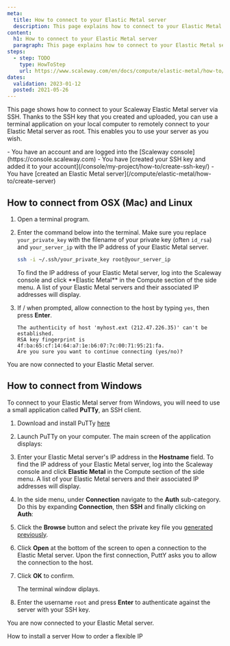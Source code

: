 ```yaml
---
meta:
  title: How to connect to your Elastic Metal server
  description: This page explains how to connect to your Elastic Metal server via SSH
content:
  h1: How to connect to your Elastic Metal server
  paragraph: This page explains how to connect to your Elastic Metal server via SSH
steps:
  - step: TODO
    type: HowToStep
    url: https://www.scaleway.com/en/docs/compute/elastic-metal/how-to/connect-to-server
dates:
  validation: 2023-01-12
  posted: 2021-05-26
---
```


This page shows how to connect to your Scaleway Elastic Metal server via SSH. Thanks to the SSH key that you created and uploaded, you can use a terminal application on your local computer to remotely connect to your Elastic Metal server as root. This enables you to use your server as you wish.

<Message type="requirement">
  - You have an account and are logged into the [Scaleway console](https://console.scaleway.com)
  - You have [created your SSH key and added it to your account](/console/my-project/how-to/create-ssh-key/)
  - You have [created an Elastic Metal server](/compute/elastic-metal/how-to/create-server)
</Message>

## How to connect from OSX (Mac) and Linux

1. Open a terminal program.
2. Enter the command below into the terminal. Make sure you replace `your_private_key` with the filename of your private key (often `id_rsa`) and `your_server_ip` with the IP address of your Elastic Metal server.
    ```bash
    ssh -i ~/.ssh/your_private_key root@your_server_ip
    ```

    <Message type="tip">
    To find the IP address of your Elastic Metal server, log into the Scaleway console and
    click **Elastic Metal** in the Compute section of the side menu. A list of your
    Elastic Metal servers and their associated IP addresses will display.

    </Message>
3. If / when prompted, allow connection to the host by typing `yes`, then press **Enter**.
    ```
    The authenticity of host 'myhost.ext (212.47.226.35)' can't be established.
    RSA key fingerprint is 4f:ba:65:cf:14:64:a7:1e:b6:07:7c:00:71:95:21:fa.
    Are you sure you want to continue connecting (yes/no)?
    ```

You are now connected to your Elastic Metal server.

## How to connect from Windows

To connect to your Elastic Metal server from Windows, you will need to use a small application called **PuTTy**, an SSH client.

1. Download and install PuTTy [here](https://www.chiark.greenend.org.uk/~sgtatham/putty/latest.html)
2. Launch PuTTy on your computer. The main screen of the application displays:
    <Lightbox src="scaleway-putty-main.webp" alt="" />
3. Enter your Elastic Metal server's IP address in the **Hostname** field.
    <Message type="tip">
    To find the IP address of your Elastic Metal server, log into the Scaleway console and
    click **Elastic Metal** in the Compute section of the side menu. A list of your
    Elastic Metal servers and their associated IP addresses will display.

    </Message>
4. In the side menu, under **Connection** navigate to the **Auth** sub-category. Do this by expanding **Connection**, then **SSH** and finally clicking on **Auth**:
    <Lightbox src="scaleway-putty-ssh.webp" alt="" />
5. Click the **Browse** button and select the private key file you [generated previously](/console/my-project/how-to/create-ssh-key/).
6. Click **Open** at the bottom of the screen to open a connection to the Elastic Metal server. Upon the first connection, PuttY asks you to allow the connection to the host.
7. Click **OK** to confirm.
    <Lightbox src="scaleway-putty-security.webp" alt="" />

    The terminal window diplays.
8. Enter the username `root` and press **Enter** to authenticate against the server with your SSH key.
    <Lightbox src="scaleway-putty-logged.webp" alt="" />

You are now connected to your Elastic Metal server.


<Navigation title="See Also">
  <PreviousButton to="/compute/elastic-metal/how-to/install-server/">How to install a server</PreviousButton>
  <NextButton to="/compute/elastic-metal/how-to/order-flexible-ip/">How to order a flexible IP</NextButton>
</Navigation>
